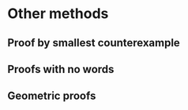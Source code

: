# Other methods

## Proof by smallest counterexample

## Proofs with no words

## Geometric proofs

